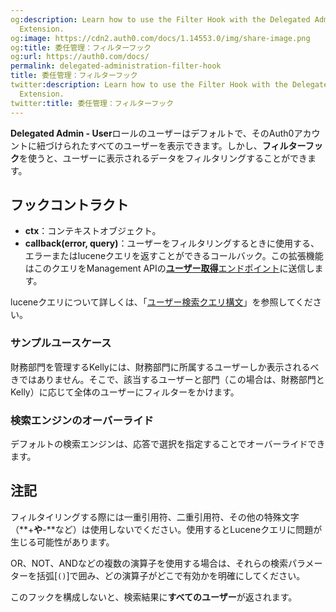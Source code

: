 ```yaml
---
og:description: Learn how to use the Filter Hook with the Delegated Administration
  Extension.
og:image: https://cdn2.auth0.com/docs/1.14553.0/img/share-image.png
og:title: 委任管理：フィルターフック
og:url: https://auth0.com/docs/
permalink: delegated-administration-filter-hook
title: 委任管理：フィルターフック
twitter:description: Learn how to use the Filter Hook with the Delegated Administration
  Extension.
twitter:title: 委任管理：フィルターフック
---
```


**Delegated Admin - User**ロールのユーザーはデフォルトで、そのAuth0アカウントに紐づけられたすべてのユーザーを表示できます。しかし、**フィルターフック**を使うと、ユーザーに表示されるデータをフィルタリングすることができます。

## フックコントラクト

* **ctx**：コンテキストオブジェクト。
* **callback(error, query)**：ユーザーをフィルタリングするときに使用する、エラーまたはluceneクエリを返すことができるコールバック。この拡張機能はこのクエリをManagement APIの[**ユーザー取得**エンドポイント](/api/management/v2#!/Users/get_users)に送信します。

luceneクエリについて詳しくは、「[ユーザー検索クエリ構文](/users/user-search/user-search-query-syntax)」を参照してください。

### サンプルユースケース

財務部門を管理するKellyには、財務部門に所属するユーザーしか表示されるべきではありません。そこで、該当するユーザーと部門（この場合は、財務部門とKelly）に応じて全体のユーザーにフィルターをかけます。



### 検索エンジンのオーバーライド

デフォルトの検索エンジンは、応答で選択を指定することでオーバーライドできます。



## 注記

フィルタイリングする際には一重引用符、二重引用符、その他の特殊文字（**+**や**-**など）は使用しないでください。使用するとLuceneクエリに問題が生じる可能性があります。

OR、NOT、ANDなどの複数の演算子を使用する場合は、それらの検索パラメーターを括弧[`()`]で囲み、どの演算子がどこで有効かを明確にしてください。

このフックを構成しないと、検索結果に**すべてのユーザー**が返されます。